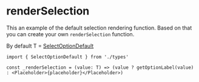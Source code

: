 
# renderSelection

This an example of the default selection rendering function. Based on that you can create your own `renderSelection` function.

By default T = [SelectOptionDefault](/docs/components/select#SelectOptionDefault)

```tsx
import { SelectOptionDefault } from './types'

const _renderSelection = (value: T) => (value ? getOptionLabel(value) : <Placeholder>{placeholder}</Placeholder>)
```
